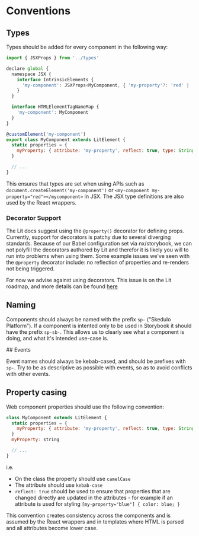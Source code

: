 <Meta title="Introduction/Conventions" />

# Conventions

## Types

Types should be added for every component in the following way:

```javascript
import { JSXProps } from '../types'

declare global {
  namespace JSX {
    interface IntrinsicElements {
      'my-component': JSXProps<MyComponent, { 'my-property'?: 'red' | 'blue' }>
    }
  }

  interface HTMLElementTagNameMap {
    'my-component': MyComponent
  }
}

@customElement('my-component')
export class MyComponent extends LitElement {
  static properties = {
    myProperty: { attribute: 'my-property', reflect: true, type: String }
  }

  // ...
}
```

This ensures that types are set when using APIs such as `document.createElement('my-component')` or `<my-component my-property="red"></mycomponent>` in JSX. The JSX type definitions are also used by the React wrappers.

### Decorator Support

The Lit docs suggest using the `@property()` decorator for defining props. Currently, support for decorators is patchy due to several diverging standards. Because of our Babel configuration set via nx/storybook, we can not polyfill the decorators authored by Lit and therefor it is likely you will to run into problems when using them. Some example issues we've seen with the `@property` decorator include: no reflection of properties and re-renders not being triggered.

For now we advise against using decorators. This issue is on the Lit roadmap, and more details can be found [here](https://github.com/lit/lit-element/issues/205)

## Naming

Components should always be named with the prefix `sp-` ("Skedulo Platform"). If a component is intented only to be used in Storybook it should have the prefix `sp-sb-`. This allows us to clearly see what a component is doing, and what it's intended use-case is.

## Events

Event names should always be kebab-cased, and should be prefixes with `sp-`. Try to be as descriptive as possible with events, so as to avoid conflicts with other events.

## Property casing

Web component properties should use the following convention:

```javascript
class MyComponent extends LitElement {
  static properties = {
    myProperty: { attribute: 'my-property', reflect: true, type: String }
  }
  myProperty: string

  // ...
}
```

i.e.

- On the class the property should use `camelCase`
- The attribute should use `kebab-case`
- `reflect: true` should be used to ensure that properties that are changed directly are updated in the attributes - for example if an attribute is used for styling `[my-property="blue"] { color: blue; }`

This convention creates consistency across the components and is assumed by the React wrappers and in templates where HTML is parsed and all attributes become lower case.
